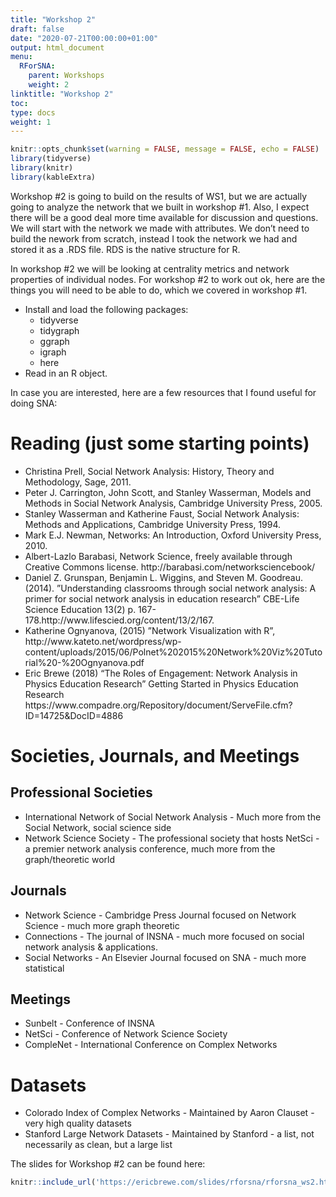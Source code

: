 ```yaml
---
title: "Workshop 2"
draft: false
date: "2020-07-21T00:00:00+01:00"
output: html_document
menu:
  RForSNA:
    parent: Workshops
    weight: 2
linktitle: "Workshop 2"
toc: 
type: docs
weight: 1
---
```

```r
knitr::opts_chunk$set(warning = FALSE, message = FALSE, echo = FALSE)
library(tidyverse)
library(knitr)
library(kableExtra)
```

Workshop #2 is going to build on the results of WS1, but we are actually going to analyze the network that we built in workshop #1. Also, I expect there will be a good deal more time available for discussion and questions. We will start with the network we made with attributes. We don't need to build the nework from scratch, instead I took the network we had and stored it as a .RDS file. RDS is the native structure for R.

In workshop #2 we will be looking at centrality metrics and network properties of individual nodes. For workshop #2 to work out ok, here are the things you will need to be able to do, which we covered in workshop #1.

- Install and load the following packages:
    - tidyverse
    - tidygraph
    - ggraph
    - igraph
    - here
- Read in an R object. 

In case you are interested, here are a few resources that I found useful for doing 
SNA:

# Reading (just some starting points)

- Christina Prell, Social Network Analysis: History, Theory and Methodology, Sage, 2011.
- Peter J. Carrington, John Scott, and Stanley Wasserman, Models and Methods in Social Network Analysis, Cambridge University Press, 2005.
- Stanley Wasserman and Katherine Faust, Social Network Analysis: Methods and Applications, Cambridge University Press, 1994.
- Mark E.J. Newman, Networks: An Introduction, Oxford University Press, 2010.
- Albert-Lazlo Barabasi, Network Science, freely available through Creative Commons license. http://barabasi.com/networksciencebook/
- Daniel Z. Grunspan, Benjamin L. Wiggins, and Steven M. Goodreau. (2014). ”Understanding classrooms through social network analysis: A primer for social network analysis in education research” CBE-Life Science Education 13(2) p. 167-178.http://www.lifescied.org/content/13/2/167.
- Katherine Ognyanova, (2015) ”Network Visualization with R”,  http://www.kateto.net/wordpress/wp-content/uploads/2015/06/Polnet%202015%20Network%20Viz%20Tutorial%20-%20Ognyanova.pdf
- Eric Brewe (2018) "The Roles of Engagement: Network Analysis in Physics Education Research" Getting Started in Physics Education Research https://www.compadre.org/Repository/document/ServeFile.cfm?ID=14725&DocID=4886


# Societies, Journals, and Meetings

## Professional Societies
- International Network of Social Network Analysis - Much more from the Social Network, social science side
- Network Science Society - The professional society that hosts NetSci - a premier network analysis conference, much more from the graph/theoretic world

## Journals
- Network Science - Cambridge Press Journal focused on Network Science - much more graph theoretic
- Connections - The journal of INSNA - much more focused on social network analysis & applications. 
- Social Networks - An Elsevier Journal focused on SNA - much more statistical

## Meetings
- Sunbelt - Conference of INSNA
- NetSci - Conference of Network Science Society
- CompleNet - International Conference on Complex Networks

# Datasets
- Colorado Index of Complex Networks - Maintained by Aaron Clauset - very high quality datasets
- Stanford Large Network Datasets - Maintained by Stanford - a list, not necessarily as clean, but a large list

The slides for Workshop #2 can be found here:
```r
knitr::include_url('https://ericbrewe.com/slides/rforsna/rforsna_ws2.html#1')
```

